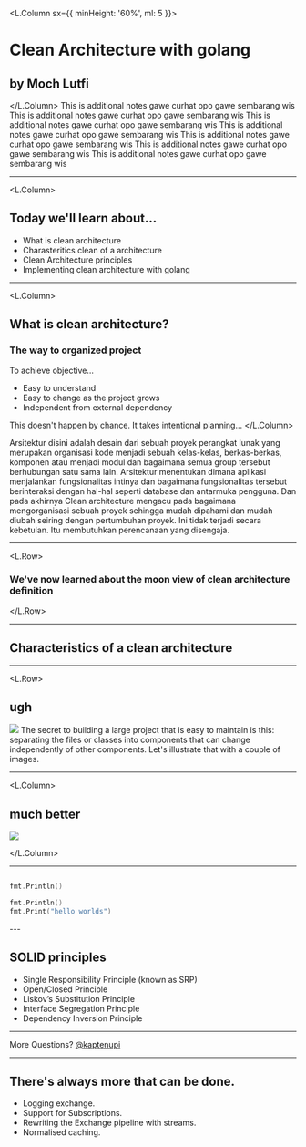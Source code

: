 

<L.Column sx={{ minHeight: '60%', ml: 5 }}>

# Clean Architecture with golang

## by Moch Lutfi
</L.Column>
<Notes>
This is additional notes gawe curhat opo gawe sembarang wis
This is additional notes gawe curhat opo gawe sembarang wis
This is additional notes gawe curhat opo gawe sembarang wis
This is additional notes gawe curhat opo gawe sembarang wis
This is additional notes gawe curhat opo gawe sembarang wis
This is additional notes gawe curhat opo gawe sembarang wis
This is additional notes gawe curhat opo gawe sembarang wis
</Notes>

---


<L.Column>

## Today we'll learn about...

<ul>
  <Appear>
    <li>What is clean architecture</li>
    <li>Charasteritics clean of a architecture</li>
    <li>Clean Architecture principles</li>
    <li>Implementing clean architecture with golang</li>
  </Appear>
</ul>
</L.Column>

---

<L.Column>

## What is clean architecture?

### The way to organized project

To achieve objective...
- Easy to understand
- Easy to change as the project grows
- Independent from external dependency

This doesn't happen by chance. It takes intentional planning...
</L.Column>

<Notes>
Arsitektur disini adalah desain dari sebuah proyek perangkat lunak yang merupakan organisasi kode menjadi sebuah kelas-kelas, berkas-berkas, komponen atau menjadi modul dan bagaimana semua group tersebut berhubungan satu sama lain.
Arsitektur menentukan dimana aplikasi menjalankan fungsionalitas intinya dan bagaimana fungsionalitas tersebut berinteraksi dengan hal-hal seperti database dan antarmuka pengguna. 
Dan pada akhirnya Clean architecture mengacu pada bagaimana mengorganisasi sebuah proyek sehingga mudah dipahami dan mudah diubah seiring dengan pertumbuhan proyek. Ini tidak terjadi secara kebetulan. Itu membutuhkan perencanaan yang disengaja.
</Notes>

---

<Background />

<L.Row>
<Cereal />

### We've now learned about the moon view of clean architecture definition

</L.Row>

---

## Characteristics of a clean architecture

---

<L.Row>

## ugh


<img src={RuwetDependency} />
</L.Row>

<Notes>
The secret to building a large project that is easy to maintain is this: separating the files or classes into components that can change independently of other components. Let's illustrate that with a couple of images.
</Notes>

---

<L.Column>

## much better


<img src={StarDependency} />

</L.Column>

---

<Surfer>

```go title="1"

fmt.Println()
```

```go title="2"
fmt.Println()
fmt.Print("hello worlds")
```

</Surfer>
---

<Background />
<L.Row>

## SOLID principles

<Cereal />
</L.Row>

- Single Responsibility Principle (known as SRP)
- Open/Closed Principle
- Liskov’s Substitution Principle
- Interface Segregation Principle
- Dependency Inversion Principle

---

<FormidableIntro />

More Questions? [@kaptenupi](https://twitter.com/kaptenupi) 

---

<Background />
<L.Row>

## There's always more that can be done.

<Cereal />
</L.Row>

- Logging exchange.
- Support for Subscriptions.
- Rewriting the Exchange pipeline with streams.
- Normalised caching.
